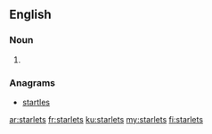 ==English==

===Noun===
{{head|en|plural}}

# {{plural of|starlet|lang=en}}

===Anagrams===
* [[startles#English|startles]]

[[ar:starlets]]
[[fr:starlets]]
[[ku:starlets]]
[[my:starlets]]
[[fi:starlets]]